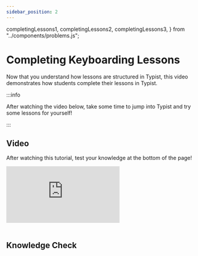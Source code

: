 ```yaml
---
sidebar_position: 2
---
```


  completingLessons1,
  completingLessons2,
  completingLessons3,
} from "../components/problems.js";

# Completing Keyboarding Lessons

Now that you understand how lessons are structured in Typist, this video demonstrates how students complete their lessons in Typist.

:::info

After watching the video below, take some time to jump into Typist and try some lessons for yourself!

:::

## Video

After watching this tutorial, test your knowledge at the bottom of the page!

<div style={{ position: "relative", paddingBottom: "56.25%", height: 0 }}>
  <iframe
    src="https://www.loom.com/embed/43bb7ce0899d4454be0dad2c88e1bfb1?hide_share=true&hideEmbedTopBar=true"
    frameBorder="0"
    webkitallowfullscreen="true"
    mozallowfullscreen="true"
    allowFullScreen
    style={{
      position: "absolute",
      top: 0,
      left: 0,
      width: "100%",
      height: "100%",
    }}
  ></iframe>
</div>
<br />

## Knowledge Check

<MultipleChoice
  question={completingLessons1.question}
  answerList={completingLessons1.answers}
/>
<br />
<MultipleChoice
  question={completingLessons2.question}
  answerList={completingLessons2.answers}
/>
<br />
<MultipleChoice
  question={completingLessons3.question}
  answerList={completingLessons3.answers}
/>
<br />
